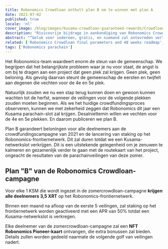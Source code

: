 ```yaml
---
title: Robonomics Crowdloan onthult plan B om te winnen met plan A
date: 2021-07-02
published: true
locale: 'nl'
cover_image: /blog/images/kusama-crowdloan-guaranteed-rewards/Crowdloan_plan_A_B_blog.jpg
description: "Risicovrije bijdrage in aankondiging van Robonomics Crowdloan. Elke deelnemer van de zomercrowdloan-campagne krijgt 3,5 XRT en een NFT Robonomics Pioneer-kaart."
abstract: "“Geluk voor iedereen, gratis, en niemand zal ontevreden vertrekken!” </br> Roadside picnic, Arkady en Boris Strugatsky"
related: ['Robonomics Crowdloan final parameters and 48 weeks roadmap', 'Letter from Robonomics co-founder']
tags: ['Robonomics parachain']
---
```


Het Robonomics-team waardeert enorm de steun van de gemeenschap. We begrijpen dat het belangrijkste probleem waar je nu voor staat, de angst is om bij te dragen aan een project dat geen plek zal krijgen. Geen plek, geen beloning. Als gevolg daarvan steunt de gemeenschap de eersten en twijfelt aan degenen die vechten voor de 4e en 5e plek.

Natuurlijk zouden we nu een stap terug kunnen doen en gewoon kunnen wachten tot de herfst, wanneer de veilingen voor de volgende plekken zouden moeten beginnen. Als we het huidige crowdfundingsproces observeren, kunnen we met zekerheid zeggen dat Robonomics dit jaar een Kusama parachain-slot zal krijgen. Desalniettemin willen we vechten voor de 4e en 5e plekken. En daarom publiceren we plan B.

Plan B garandeert beloningen voor alle deelnemers aan de crowdfundingscampagne van 2021 en de lancering van staking op het Robonomics-frontiernetwerk. Dit zal duren totdat we een Kusama-netwerkslot verkrijgen. Dit is een uitstekende gelegenheid om je zenuwen te kalmeren en gezamenlijk verder te gaan met de routekaart van het project, ongeacht de resultaten van de parachainveilingen van deze zomer.

## Plan "B" van de Robonomics Crowdloan-campagne

<TextCard>

Voor elke 1 KSM die wordt ingezet in de zomercrowdloan-campagne **krijgen alle deelnemers 3,5 XRT** op het Robonomics-frontiernetwerk.

</TextCard>

<TextCard>

Binnen een maand na afloop van de eerste 5 veilingen, zal staking op het frontiernetwerk worden geactiveerd met een APR van 50% totdat een Kusama-netwerkslot is verkregen.

</TextCard>

<TextCard>

Elke deelnemer van de zomercrowdloan-campagne zal een **NFT Robonomics Pioneer-kaart** ontvangen, die extra bonussen zal bieden. Details zullen worden gedeeld naarmate de volgende golf van veilingen nadert.

</TextCard>